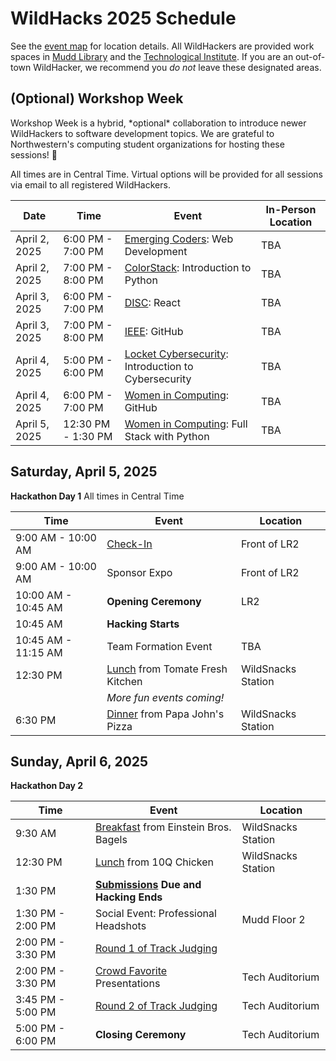 
# WildHacks 2025 Schedule

See the [event map](/map) for location details. All WildHackers are provided work spaces in [Mudd Library](https://www.library.northwestern.edu/libraries-collections/mudd-library/) and the [Technological Institute](https://maps.northwestern.edu/txt/facility/132). If you are an out-of-town WildHacker, we recommend you *do not* leave these designated areas.

## (Optional) Workshop Week

<Callout emoji="👾">
Workshop Week is a hybrid, *optional* collaboration to introduce newer WildHackers to software development topics. We are grateful to Northwestern's computing student organizations for hosting these sessions! 💓
</Callout>

All times are in Central Time. Virtual options will be provided for all sessions via email to all registered WildHackers.

| Date              | Time               | Event                                                                                                   | In-Person Location   |
| ----------------- | ------------------ | ------------------------------------------------------------------------------------------------------- | ---------------------|
| April 2, 2025     | 6:00 PM - 7:00 PM  | [Emerging Coders](https://emergingcoders.org/): Web Development                                         | TBA                  |
| April 2, 2025     | 7:00 PM - 8:00 PM  | [ColorStack](https://www.instagram.com/colorstacknu/): Introduction to Python                           | TBA                  |
| April 3, 2025     | 6:00 PM - 7:00 PM  | [DISC](https://www.discnu.org/): React                                                                  | TBA                  |
| April 3, 2025     | 7:00 PM - 8:00 PM  | [IEEE](https://www.instagram.com/ieeenorthwestern/): GitHub                                             | TBA                  |
| April 4, 2025     | 5:00 PM - 6:00 PM  | [Locket Cybersecurity](https://www.locketcyber.com/): Introduction to Cybersecurity                     | TBA                  |
| April 4, 2025     | 6:00 PM - 7:00 PM  | [Women in Computing](https://www.wic.cs.northwestern.edu/): GitHub                                      | TBA                  |
| April 5, 2025     | 12:30 PM - 1:30 PM | [Women in Computing](https://www.wic.cs.northwestern.edu/): Full Stack with Python                      | TBA                  |

## Saturday, April 5, 2025

**Hackathon Day 1**
All times in Central Time

| Time                | Event                                                                                                            | Location           |
| ------------------- | ---------------------------------------------------------------------------------------------------------------- | ------------------ |
| 9:00 AM - 10:00 AM  | [Check-In](/logistics/checking-in)                                                                               | Front of LR2       |
| 9:00 AM - 10:00 AM  | Sponsor Expo                                                                                                     | Front of LR2       |
| 10:00 AM - 10:45 AM | **Opening Ceremony**                                                                                             | LR2                |
| 10:45 AM            | **Hacking Starts**                                                                                               |                    |
| 10:45 AM - 11:15 AM | Team Formation Event                                                                                             | TBA                |
| 12:30 PM            | [Lunch](/logistics/meal-options/#saturday-lunch-from-tomate) from Tomate Fresh Kitchen                           | WildSnacks Station |
|                     | _More fun events coming!_                                                                                        |                    |
| 6:30 PM             | [Dinner](/logistics/meal-options/#saturday-dinner-from-papa-johns-pizza) from Papa John's Pizza                  | WildSnacks Station |

## Sunday, April 6, 2025

**Hackathon Day 2**

| Time              | Event                                                                                                       | Location           |
| ----------------- | ----------------------------------------------------------------------------------------------------------- | ------------------ |
| 9:30 AM           | [Breakfast](/logistics/meal-options/#sunday-breakfast-from-einstein-bros-bagels) from Einstein Bros. Bagels | WildSnacks Station |
| 12:30 PM          | [Lunch](/logistics/meal-options/#sunday-lunch-from-10q-chicken) from 10Q Chicken                            | WildSnacks Station |
| 1:30 PM           | **[Submissions](/project-guidelines/submission) Due and Hacking Ends**                                      |                    |
| 1:30 PM - 2:00 PM | Social Event: Professional Headshots                                                                        | Mudd Floor 2       |
| 2:00 PM - 3:30 PM | [Round 1 of Track Judging](/judging-and-awards/how-judging-works/#round-1---initial-judging)                |                    |
| 2:00 PM - 3:30 PM | [Crowd Favorite](/judging-and-awards/how-judging-works/#crowd-favorite) Presentations                       | Tech Auditorium    |
| 3:45 PM - 5:00 PM | [Round 2 of Track Judging](/judging-and-awards/how-judging-works/#round-2---live-presentations)             | Tech Auditorium    |
| 5:00 PM - 6:00 PM | **Closing Ceremony**                                                                                        | Tech Auditorium    |
